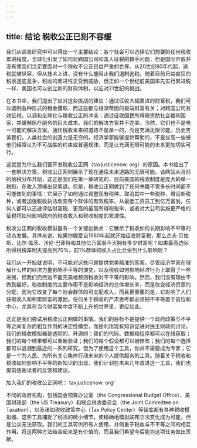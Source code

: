 ```yaml
---
---
---
```

title: 结论 税收公正已刻不容缓
---




我们从调查研究中可以得出一个主要结论：各个社会可以选择它们想要的任何税收累进程度。全球化引发了如何对跨国公司和富人征税的棘手问题，但是国际开放并没有使我们注定要面对一个税收不公正日益严重的世界。从20世纪80年代起，逃税就被纵容，但从技术上讲，没有什么能阻止我们遏制逃税。随着目前日益疯狂的税收逐底竞争，税收的累进性正受到威胁，但正如一个世纪前美国率先实行累进税一样，美国也可以创立新的财政体制，以应对21世纪的挑战。

在本书中，我们提出了应对这些挑战的建议：通过征收大幅累进的财富税，我们可以遏制各种形式的租金攫取，而这些都与根深蒂固的极端财富有关；对跨国公司有效征税，以调和全球化与税收公正的冲突；通过征收国民所得税资助社会福利国家，并缓解医疗服务的巨大成本。我们的解决方案并不完美。当然，它们也不是唯一可能的解决方案。通往税收未来的道路不是单一的，而是充满无限可能。历史告诉我们，人类社会的创造力是无穷的。经济学家能够提供帮助的，不是拔高一些被他们经常认为不可战胜的约束或普遍规律，而是让充满无限可能的未来更加切实可行。

这就是为什么我们要开发税收公正网（taxjusticenow. org）的原因。本书给出了一套解决方案，税收公正网则展示了现在通往未来道路的无限可能。该网站从当前的纳税分布开始，这正是我们在第一章研究的，目前美国的税收制度是庞大的单一税制，在收入顶端出现累退。但是，税收公正网做到了任何书籍不管多长时间都不可能做到的事情：它展示了如何通过调整现有税种、取消其中一些税种、增设新税种，或者加强税收执法改变每个群体的有效税率，从最低工资员工到亿万富翁。任何人都可以迅速评估财富税、更高的最高所得税税率，或者对大公司实施更严格的征税将如何影响政府的税收收入和税收制度的累进性。

税收公正网的税收模拟器有一个关键创新点：它展示了税收如何长期影响不平等的动态发展。具体来说，如果你偏爱自1980年起就开始征收财富税，那么杰夫·贝佐斯、比尔·盖茨、沃伦·巴菲特和其他亿万富翁今天拥有多少财富呢？如果最高边际所得税税率明天提高到70%，前1%群体的收入占比会受到什么影响呢？

我们从一开始就说明，不可能对这些问题提供完美精准的答案。尽管经济学家在理解什么样的经济力量影响不平等的演变，以及税收如何影响经济行为上取得了一些进展，但我们仍然远不能完美地预测税收对不平等的影响。然而，我们没有理由不做到最好。税收制度的主要作用不是影响经济的总体增长率，而是改变经济资源的分配，因为它改变了每个社会群体的可支配收入，而且更重要的是，它影响了人们获取收入和积累财富的激励。任何关于税收的严肃思考都必须把不平等置于首位和中心，尤其在当今财富集中度不断上升的世界里，更应如此。

这正是我们尝试用税收公正网做的事情。我们的目标不是提供一个政府政策与不平等之间复杂而相互作用的决定性模型，而是利用现有知识促进对民主财政的讨论。我们的税收模拟器是透明的、开源的：我们的代码、数据和程序都可以在线获取；我们的每个结果都可以重新验证；我们的每个假设都可以被修改；我们的每个选择都可以追溯到最近的一系列研究。但为了使用这个工具，你并不需要成为专家；它是一个为人民、为所有关心集体行动未来的个人提供服务的工具。随着关于税收和税收如何影响不平等的新知识的出现，我们计划在未来几年改进这一工具，我们也提前感谢读者的反馈和建议。

加入我们的税收公正网吧： taxjusticenow. org!


不同的政府机构，包括国会预算办公室（the Congressional Budget Office）、美国财政部（the US Treasury）和联合税收委员会（the Joint Committee on Taxation），以及诸如税收政策中心（Tax Policy Center）等智库都有各种税收模拟器。这些工具捕捉了税法的微小细节，使精确地模拟联邦立法变化成为可能，但是公众无法获取。我们的工具可供所有人使用，并侧重于税收与不平等之间的相互作用。将这两种方法结合起来是有价值的，而且我们希望今后能为这项任务做出贡献。